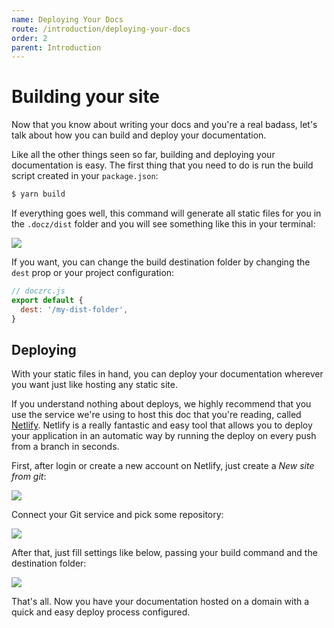 ```yaml
---
name: Deploying Your Docs
route: /introduction/deploying-your-docs
order: 2
parent: Introduction
---
```


# Building your site

Now that you know about writing your docs and you're a real badass, let's talk about how you can build and deploy your documentation.

Like all the other things seen so far, building and deploying your documentation is easy. The first thing that you need to do is run the build script created in your `package.json`:

```bash
$ yarn build
```

If everything goes well, this command will generate all static files for you in the `.docz/dist` folder and you will see something like this in your terminal:

![](https://cdn-std.dprcdn.net/files/acc_649651/qIFhkT)

If you want, you can change the build destination folder by changing the `dest` prop or your project configuration:

```js
// doczrc.js
export default {
  dest: '/my-dist-folder',
}
```

## Deploying

With your static files in hand, you can deploy your documentation wherever you want just like hosting any static site.

If you understand nothing about deploys, we highly recommend that you use the service we're using to host this doc that you're reading, called [Netlify](http://netlify.com/). Netlify is a really fantastic and easy tool that allows you to deploy your application in an automatic way by running the deploy on every push from a branch in seconds.

First, after login or create a new account on Netlify, just create a _New site from git_:

![](https://cdn-std.dprcdn.net/files/acc_649651/YTCDFn)

Connect your Git service and pick some repository:

![](https://cdn-std.dprcdn.net/files/acc_649651/cc2g4u)

After that, just fill settings like below, passing your build command and the destination folder:

![](https://cdn-std.dprcdn.net/files/acc_649651/3uvA9J)

That's all. Now you have your documentation hosted on a domain with a quick and easy deploy process configured.
